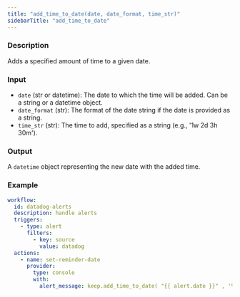 ```yaml
---
title: "add_time_to_date(date, date_format, time_str)"
sidebarTitle: "add_time_to_date"
---
```


### Description
Adds a specified amount of time to a given date.

### Input
- `date` (str or datetime): The date to which the time will be added. Can be a string or a datetime object.
- `date_format` (str): The format of the date string if the date is provided as a string.
- `time_str` (str): The time to add, specified as a string (e.g., '1w 2d 3h 30m').

### Output
A `datetime` object representing the new date with the added time.

### Example
```yaml
workflow:
  id: datadog-alerts
  description: handle alerts
  triggers:
    - type: alert
      filters:
        - key: source
          value: datadog
  actions:
    - name: set-reminder-date
      provider:
        type: console
        with:
          alert_message: keep.add_time_to_date( "{{ alert.date }}" , '%Y-%m-%dT%H:%M:%S.%f%z', '1w 2d 3h 30m')
